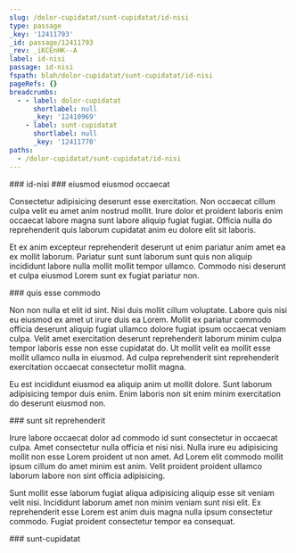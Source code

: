 ```yaml
---
slug: /dolor-cupidatat/sunt-cupidatat/id-nisi
type: passage
_key: '12411793'
_id: passage/12411793
_rev: _iKCEnHK--A
label: id-nisi
passage: id-nisi
fspath: blah/dolor-cupidatat/sunt-cupidatat/id-nisi
pageRefs: {}
breadcrumbs:
  - - label: dolor-cupidatat
      shortlabel: null
      _key: '12410969'
    - label: sunt-cupidatat
      shortlabel: null
      _key: '12411770'
paths:
  - /dolor-cupidatat/sunt-cupidatat/id-nisi
---
```


<NuggetArea>
<Passage slug="/dolor-cupidatat/sunt-cupidatat/id-nisi" type="passage" _key="12411793" _id="passage/12411793" _rev="_iKCEnHK--A" label="id-nisi" passage="id-nisi" fspath="blah/dolor-cupidatat/sunt-cupidatat/id-nisi" paths="/dolor-cupidatat/sunt-cupidatat/id-nisi">
<NuggetBody>
### id-nisi

</NuggetBody>
<Breadcrumbs>
<Crumbs>
<Crumb _key="12410969" label="dolor-cupidatat" /><Crumb _key="12411770" label="sunt-cupidatat" />
</Crumbs>
</Breadcrumbs>
</Passage>

<NuggetsInbound>
</NuggetsInbound>
<NuggetsOutbound>
<Nugget direction="outbound" type="nugget" _key="42b5f5b1-19eb-434c-b7c3-55cb7961586f" _id="nugget/42b5f5b1-19eb-434c-b7c3-55cb7961586f" _rev="_iKCEnHK--B" fspath="blah/dolor-cupidatat/sunt-cupidatat/id-nisi/eiusmod-eiusmod-occaecat.md" label="eiusmod eiusmod occaecat" paths="/dolor-cupidatat/sunt-cupidatat/id-nisi/eiusmod-eiusmod-occaecat" slug="/dolor-cupidatat/sunt-cupidatat/id-nisi/eiusmod-eiusmod-occaecat">
<NuggetBody>
### eiusmod eiusmod occaecat

Consectetur adipisicing deserunt esse exercitation. Non occaecat cillum culpa velit eu amet anim nostrud mollit. Irure dolor et proident laboris enim occaecat labore magna sunt labore aliquip fugiat fugiat. Officia nulla do reprehenderit quis laborum cupidatat anim eu dolore elit sit laboris.

Et ex anim excepteur reprehenderit deserunt ut enim pariatur anim amet ea ex mollit laborum. Pariatur sunt sunt laborum sunt quis non aliquip incididunt labore nulla mollit mollit tempor ullamco. Commodo nisi deserunt et culpa eiusmod Lorem sunt ex fugiat pariatur non.

</NuggetBody>
</Nugget>

<Nugget direction="outbound" type="nugget" _key="93753325-5a0a-4c09-8cab-a2afc779d637" _id="nugget/93753325-5a0a-4c09-8cab-a2afc779d637" _rev="_iKCEnHO---" fspath="blah/dolor-cupidatat/sunt-cupidatat/id-nisi/quis-esse-commodo.md" label="quis esse commodo" paths="/dolor-cupidatat/sunt-cupidatat/id-nisi/quis-esse-commodo" slug="/dolor-cupidatat/sunt-cupidatat/id-nisi/quis-esse-commodo">
<NuggetBody>
### quis esse commodo

Non non nulla et elit id sint. Nisi duis mollit cillum voluptate. Labore quis nisi eu eiusmod ex amet ut irure duis ea Lorem. Mollit ex pariatur commodo officia deserunt aliquip fugiat ullamco dolore fugiat ipsum occaecat veniam culpa. Velit amet exercitation deserunt reprehenderit laborum minim culpa tempor laboris esse non esse cupidatat do. Ut mollit velit ea mollit esse mollit ullamco nulla in eiusmod. Ad culpa reprehenderit sint reprehenderit exercitation occaecat consectetur mollit magna.

Eu est incididunt eiusmod ea aliquip anim ut mollit dolore. Sunt laborum adipisicing tempor duis enim. Enim laboris non sit enim minim exercitation do deserunt eiusmod non.

</NuggetBody>
</Nugget>

<Nugget direction="outbound" type="nugget" _key="00d288e4-3dd5-49c9-82da-e0eaade0aa7c" _id="nugget/00d288e4-3dd5-49c9-82da-e0eaade0aa7c" _rev="_iKCEnHO--_" fspath="blah/dolor-cupidatat/sunt-cupidatat/id-nisi/sunt-sit-reprehenderit.md" label="sunt sit reprehenderit" paths="/dolor-cupidatat/sunt-cupidatat/id-nisi/sunt-sit-reprehenderit" slug="/dolor-cupidatat/sunt-cupidatat/id-nisi/sunt-sit-reprehenderit">
<NuggetBody>
### sunt sit reprehenderit

Irure labore occaecat dolor ad commodo id sunt consectetur in occaecat culpa. Amet consectetur nulla officia et nisi nisi. Nulla irure eu adipisicing mollit non esse Lorem proident ut non amet. Ad Lorem elit commodo mollit ipsum cillum do amet minim est anim. Velit proident proident ullamco laborum labore non sint officia adipisicing.

Sunt mollit esse laborum fugiat aliqua adipisicing aliquip esse sit veniam velit nisi. Incididunt laborum amet non minim veniam sunt nisi elit. Ex reprehenderit esse Lorem est anim duis magna nulla ipsum consectetur commodo. Fugiat proident consectetur tempor ea consequat.

</NuggetBody>
</Nugget>

</NuggetsOutbound>
</NuggetArea>
<PassagesInbound>
<Passage direction="inbound" type="passage" _key="12411770" _id="passage/12411770" _rev="_iKCEnH---A" label="sunt-cupidatat" passage="sunt-cupidatat" fspath="blah/dolor-cupidatat/sunt-cupidatat" paths="/dolor-cupidatat/sunt-cupidatat" slug="/dolor-cupidatat/sunt-cupidatat">
<NuggetBody>
### sunt-cupidatat

</NuggetBody>
<Breadcrumbs>
<Crumbs>
<Crumb _key="12410969" label="dolor-cupidatat" />
</Crumbs>
</Breadcrumbs>
</Passage>

</PassagesInbound>
<PassagesOutbound>
</PassagesOutbound>